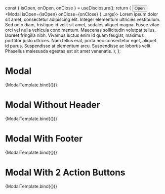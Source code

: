 


<Meta title="Components/Data display/Modal" component={Modal} />

  const { isOpen, onOpen, onClose } = useDisclosure();
  return (
    <Box>
      <Button onClick={onOpen}>Open</Button>
      <Modal isOpen={isOpen} onClose={onClose} {...args}>
        <Box p="4">
          Lorem ipsum dolor sit amet, consectetur adipiscing elit. Integer
          elementum ultricies vestibulum. Sed odio diam, tristique id velit sit
          amet, sodales aliquet magna. Fusce vitae orci vel nulla vehicula
          condimentum. Maecenas sollicitudin volutpat tellus, laoreet fringilla
          nibh. Vivamus luctus enim id quam feugiat, maximus porttitor justo
          ultrices. Nam tellus erat, porta nec consectetur eget, aliquet id
          purus. Suspendisse at elementum arcu. Suspendisse ac lobortis velit.
          Phasellus malesuada egestas est sit amet venenatis.
        </Box>
      </Modal>
    </Box>
  );
};

# Modal

<Canvas>
  <Story
    name="Modal"
    args={{
      isCentered: true,
      size: 'md',
      motionPreset: 'scale',
      title: 'Modal Header',
    }}
    argTypes={{
      size: {
        options: ['md', 'full'],
        control: 'select',
      },
      motionPreset: {
        options: ['slideInBottom', 'slideInRight', 'scale'],
        control: 'select',
      },
    }}
  >
    {ModalTemplate.bind({})}
  </Story>
</Canvas>

# Modal Without Header

<Canvas>
  <Story
    name="Modal Without Header"
    args={{
      isCentered: true,
      size: 'md',
      motionPreset: 'scale',
      primaryActionButton: {
        action: action('Submit'),
        label: 'Submit',
      },
    }}
    argTypes={{
      size: {
        options: ['md', 'full'],
        control: 'select',
      },
      motionPreset: {
        options: ['slideInBottom', 'slideInRight', 'scale'],
        control: 'select',
      },
    }}
  >
    {ModalTemplate.bind({})}
  </Story>
</Canvas>

# Modal With Footer

<Canvas>
  <Story
    name="Modal With Footer"
    args={{
      isCentered: true,
      size: 'md',
      motionPreset: 'scale',
      title: 'Modal Header',
      primaryActionButton: {
        action: action('Submit'),
        label: 'Submit',
      },
    }}
    argTypes={{
      size: {
        options: ['md', 'full'],
        control: 'select',
      },
      motionPreset: {
        options: ['slideInBottom', 'slideInRight', 'scale'],
        control: 'select',
      },
    }}
  >
    {ModalTemplate.bind({})}
  </Story>
</Canvas>

# Modal With 2 Action Buttons

<Canvas>
  <Story
    name="Modal With 2 Action Buttons"
    args={{
      isCentered: true,
      size: 'md',
      motionPreset: 'scale',
      title: 'Modal Header',
      primaryActionButton: {
        action: action('Submit'),
        label: 'Submit',
      },
      secondaryActionButton: {
        action: action('Fire'),
        label: 'Fire',
      },
    }}
    argTypes={{
      size: {
        options: ['md', 'full'],
        control: 'select',
      },
      motionPreset: {
        options: ['slideInBottom', 'slideInRight', 'scale'],
        control: 'select',
      },
    }}
  >
    {ModalTemplate.bind({})}
  </Story>
</Canvas>
